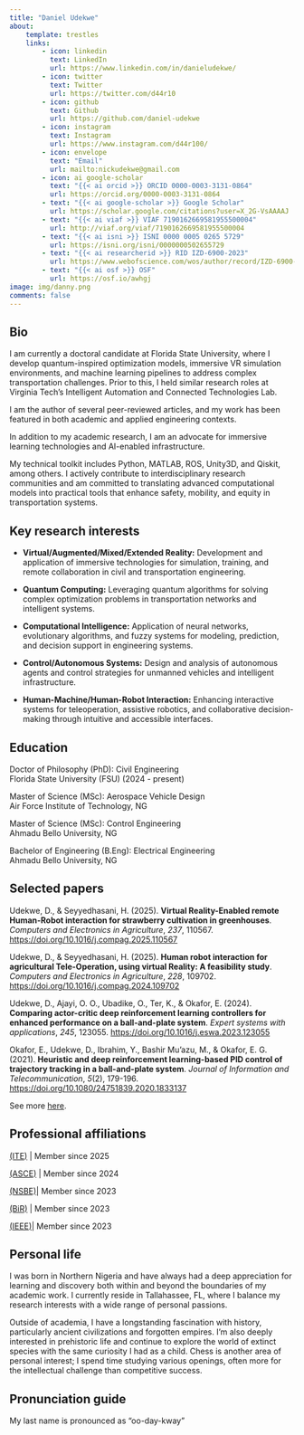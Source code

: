 ```yaml
---
title: "Daniel Udekwe"
about:
    template: trestles
    links:
        - icon: linkedin
          text: LinkedIn
          url: https://www.linkedin.com/in/danieludekwe/
        - icon: twitter
          text: Twitter
          url: https://twitter.com/d44r10
        - icon: github
          text: Github
          url: https://github.com/daniel-udekwe
        - icon: instagram
          text: Instagram
          url: https://www.instagram.com/d44r100/
        - icon: envelope
          text: "Email"
          url: mailto:nickudekwe@gmail.com
        - icon: ai google-scholar
          text: "{{< ai orcid >}} ORCID 0000-0003-3131-0864"
          url: https://orcid.org/0000-0003-3131-0864
        - text: "{{< ai google-scholar >}} Google Scholar"
          url: https://scholar.google.com/citations?user=X_2G-VsAAAAJ
        - text: "{{< ai viaf >}} VIAF 7190162669581955500004"
          url: http://viaf.org/viaf/7190162669581955500004
        - text: "{{< ai isni >}} ISNI 0000 0005 0265 5729"
          url: https://isni.org/isni/0000000502655729
        - text: "{{< ai researcherid >}} RID IZD-6900-2023"
          url: https://www.webofscience.com/wos/author/record/IZD-6900-2023
        - text: "{{< ai osf >}} OSF"
          url: https://osf.io/awhgj
image: img/danny.png
comments: false
---
```


## Bio

I am currently a doctoral candidate at Florida State University, where I develop quantum-inspired optimization models, immersive VR simulation environments, and machine learning pipelines to address complex transportation challenges. Prior to this, I held similar research roles at Virginia Tech’s Intelligent Automation and Connected Technologies Lab.

I am the author of several peer-reviewed articles, and my work has been featured in both academic and applied engineering contexts.

In addition to my academic research, I am an advocate for immersive learning technologies and AI-enabled infrastructure.

My technical toolkit includes Python, MATLAB, ROS, Unity3D, and Qiskit, among others. I actively contribute to interdisciplinary research communities and am committed to translating advanced computational models into practical tools that enhance safety, mobility, and equity in transportation systems.

## Key research interests

-   **Virtual/Augmented/Mixed/Extended Reality:** Development and application of immersive technologies for simulation, training, and remote collaboration in civil and transportation engineering.

-   **Quantum Computing:** Leveraging quantum algorithms for solving complex optimization problems in transportation networks and intelligent systems.

-   **Computational Intelligence:** Application of neural networks, evolutionary algorithms, and fuzzy systems for modeling, prediction, and decision support in engineering systems.

-   **Control/Autonomous Systems:** Design and analysis of autonomous agents and control strategies for unmanned vehicles and intelligent infrastructure.

-   **Human-Machine/Human-Robot Interaction:** Enhancing interactive systems for teleoperation, assistive robotics, and collaborative decision-making through intuitive and accessible interfaces.

## Education

<html>

Doctor of Philosophy (PhD): Civil Engineering <br> Florida State University (FSU) (2024 - present)

Master of Science (MSc): Aerospace Vehicle Design <br> Air Force Institute of Technology, NG

Master of Science (MSc): Control Engineering <br> Ahmadu Bello University, NG

Bachelor of Engineering (B.Eng): Electrical Engineering <br> Ahmadu Bello University, NG

</html>

## Selected papers

Udekwe, D., & Seyyedhasani, H. (2025). **Virtual Reality-Enabled remote Human-Robot interaction for strawberry cultivation in greenhouses**. *Computers and Electronics in Agriculture*, *237*, 110567. <https://doi.org/10.1016/j.compag.2025.110567>

Udekwe, D., & Seyyedhasani, H. (2025). **Human robot interaction for agricultural Tele-Operation, using virtual Reality: A feasibility study**. *Computers and Electronics in Agriculture*, *228*, 109702. <https://doi.org/10.1016/j.compag.2024.109702>

Udekwe, D., Ajayi, O. O., Ubadike, O., Ter, K., & Okafor, E. (2024). **Comparing actor-critic deep reinforcement learning controllers for enhanced performance on a ball-and-plate system**. *Expert systems with applications*, *245*, 123055. <https://doi.org/10.1016/j.eswa.2023.123055>

Okafor, E., Udekwe, D., Ibrahim, Y., Bashir Mu'azu, M., & Okafor, E. G. (2021). **Heuristic and deep reinforcement learning-based PID control of trajectory tracking in a ball-and-plate system**. *Journal of Information and Telecommunication*, *5*(2), 179-196. <https://doi.org/10.1080/24751839.2020.1833137>

See more [here](papers).

## Professional affiliations

[(ITE)](https://www.ite.org/) \| Member since 2025

[(ASCE)](https://www.asce.org/) \| Member since 2024

[(NSBE)](https://www.nsbe.org)\| Member since 2023

[(BiR)](https://blackinrobotics.org/) \| Member since 2023

[(](www.ieee.org)[IEEE](https://www.ieee.org)[)](www.ieee.org)\| Member since 2023

## Personal life

I was born in Northern Nigeria and have always had a deep appreciation for learning and discovery both within and beyond the boundaries of my academic work. I currently reside in Tallahassee, FL, where I balance my research interests with a wide range of personal passions.

Outside of academia, I have a longstanding fascination with history, particularly ancient civilizations and forgotten empires. I’m also deeply interested in prehistoric life and continue to explore the world of extinct species with the same curiosity I had as a child. Chess is another area of personal interest; I spend time studying various openings, often more for the intellectual challenge than competitive success.

## Pronunciation guide

My last name is pronounced as "oo-day-kway"
